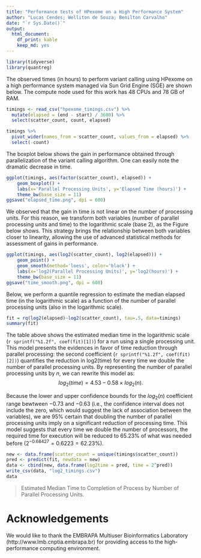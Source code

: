 ```yaml
---
title: "Performance tests of HPexome on a High Performance System"
author: "Lucas Cendes; Welliton de Souza; Benilton Carvalho"
date: "`r Sys.Date()`"
output: 
  html_document: 
    df_print: kable
    keep_md: yes
---
```


```r
library(tidyverse)
library(quantreg)
```

The observed times (in hours) to perform variant calling using HPexome on a high performance system managed via Sun Grid Engine (SGE) are shown below. The compute node used for this work has 48 CPUs and 78 GB of RAM.

```r
timings <- read_csv("hpexome_timings.csv") %>%
  mutate(elapsed = (end - start) / 3600) %>%
  select(scatter_count, count, elapsed)

timings %>% 
  pivot_wider(names_from = scatter_count, values_from = elapsed) %>%
  select(-count)
```

The boxplot below shows the gain in performance obtained through parallelization of the variant calling algorithm. One can easily note the dramatic decrease in time.

```r
ggplot(timings, aes(factor(scatter_count), elapsed)) + 
    geom_boxplot() + 
    labs(x='Parallel Processing Units', y='Elapsed Time (hours)') +
    theme_bw(base_size = 11)
ggsave("elapsed_time.png", dpi = 600)
```

We observed that the gain in time is not linear on the number of processing units. For this reason, we transform both variables (number of parallel processing units and time) to the logarithmic scale (base 2), as the Figure below shows. This strategy brings the relationship between both variables closer to linearity, allowing the use of advanced statistical methods for assessment of gains in performance.

```r
ggplot(timings, aes(log2(scatter_count), log2(elapsed))) + 
    geom_point() + 
    geom_smooth(method='loess', color='black') + 
    labs(x='log2(Parallel Processing Units)', y='log2(hours)') +
    theme_bw(base_size = 11)
ggsave("time_smooth.png", dpi = 600)
```

Below, we perform a quantile regression to estimate the median elapsed time (in the logarithmic scale) as a function of the number of parallel processing units (also in the logarithmic scale).

```r
fit = rq(log2(elapsed)~log2(scatter_count), tau=.5, data=timings)
summary(fit)
```

The table above shows the estimated median time in the logarithmic scale (`r sprintf("%1.2f", coef(fit)[1])`) for a run using a single processing unit. This model presents the evidences in favor of time reduction through parallel processing: the second coefficient (`r sprintf("%1.2f", coef(fit)[2])`) quantifies the reduction in log2(time) for every time we double the number of parallel processing units. By representing the number of parallel processing units by $n$, we can rewrite this model as:
$$log_2(time) = 4.53 - 0.58 \times log_2(n).$$

Because the lower and upper confidence bounds for the $log_2(n)$ coefficient range bewtween $-0.73$ and $-0.63$ (i.e., the confidence interval does not include the zero, which would suggest the lack of association between the variables), we are 95\% certain that doubling the number of parallel processing units imply on a significant reduction of processing time. This model suggests that every time we double the number of processors, the required time for execution will be reduced to 65.23\% of what was needed before ($2^{-0.68427} = 0.6223 = 62.23\%$).

```r
new <- data.frame(scatter_count = unique(timings$scatter_count))
pred <- predict(fit, newdata = new)
data <- cbind(new, data.frame(log2time = pred, time = 2^pred))
write_csv(data, "log2_timings.csv")
data
```

> Estimated Median Time to Completion of Process by Number of Parallel Processing Units.

Acknowledgements
================

We would like to thank the EMBRAPA Multiuser Bioinformatics Laboratory (http://www.lmb.cnptia.embrapa.br) for providing access to the high-performance computing environment.
